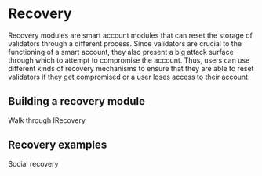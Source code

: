 # Recovery

Recovery modules are smart account modules that can reset the storage of validators through a different process. Since validators are crucial to the functioning of a smart account, they also present a big attack surface through which to attempt to compromise the account. Thus, users can use different kinds of recovery mechanisms to ensure that they are able to reset validators if they get compromised or a user loses access to their account.

## Building a recovery module

Walk through IRecovery

## Recovery examples

Social recovery
